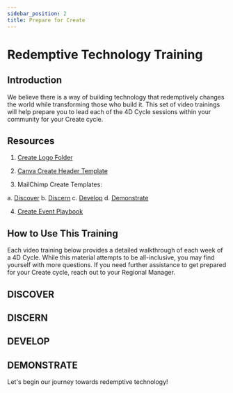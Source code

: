 ```yaml
---
sidebar_position: 2
title: Prepare for Create
---
```


# Redemptive Technology Training

## Introduction

We believe there is a way of building technology that redemptively changes the world while transforming those who build it. This set of video trainings will help prepare you to lead each of the 4D Cycle sessions within your community for your Create cycle.

## Resources

1. [Create Logo Folder](https://drive.google.com/drive/folders/1Ahi0q-FOlcY-fPrXEJoXzNRXhNqG9iMv?usp=drive_link)  
2. [Canva Create Header Template](https://www.canva.com/design/DAGKeGI-KKo/Q6ekzHoDvqn9aJIlGQolmA/view?utm_content=DAGKeGI-KKo&utm_campaign=designshare&utm_medium=link&utm_source=publishsharelink&mode=preview)

3. MailChimp Create Templates:

  a. [Discover](https://us14.admin.mailchimp.com/templates/share?id=67946381_ecbff2a01764dd7920f0_us14)
  b. [Discern](https://us14.admin.mailchimp.com/templates/share?id=67946381_78001f02140f2c0b1768_us14)
  c. [Develop](https://us14.admin.mailchimp.com/templates/share?id=67946381_dc88cf79773f7875a125_us14)
  d. [Demonstrate](https://us14.admin.mailchimp.com/templates/share?id=67946381_abd9bc4b1eed3aa7dcde_us14)

4. [Create Event Playbook](https://drive.google.com/file/d/1cKOdTyh9iZA4vRlLPP2FkYVY_tzEciuZ/view?usp=sharing)

## How to Use This Training

Each video training below provides a detailed walkthrough of each week of a 4D Cycle. While this material attempts to be all-inclusive, you may find yourself with more questions. If you need further assistance to get prepared for your Create cycle, reach out to your Regional Manager.

## DISCOVER
<div className={styles.videos}>
  <YouTubeVideo id="lT7xIHBhg8" title="FaithTech Create 4D Training - Week 1: Discover" />
</div>

## DISCERN
<div className={styles.videos}>
  <YouTubeVideo id="bqZw9gXSidQ" title="FaithTech Create 4D Training - Week 2: Discern" />
</div>

## DEVELOP
<div className={styles.videos}>
  <YouTubeVideo id="2s3SmnxRmJ8" title="FaithTech Create 4D Training Week 3: Develop" />
</div>

## DEMONSTRATE
<div className={styles.videos}>
  <YouTubeVideo id="NCdcAV-9OB4" title="FaithTech Create 4D Training - Week 4: Demonstrate" />
</div>

Let's begin our journey towards redemptive technology!

